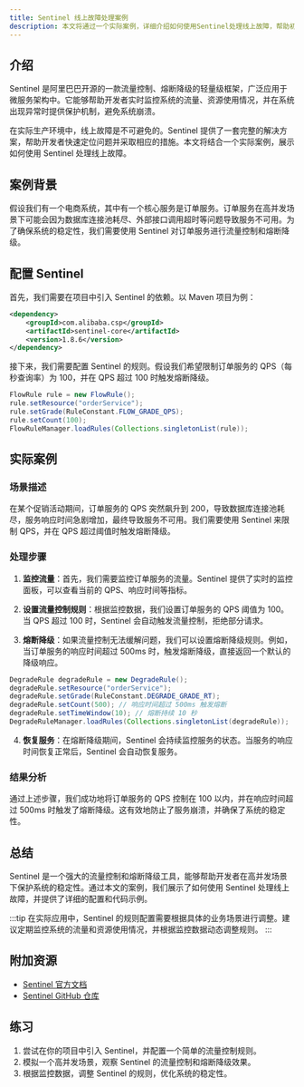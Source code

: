 ```yaml
---
title: Sentinel 线上故障处理案例
description: 本文将通过一个实际案例，详细介绍如何使用Sentinel处理线上故障，帮助初学者理解Sentinel的核心功能和应用场景。
---
```


## 介绍

Sentinel 是阿里巴巴开源的一款流量控制、熔断降级的轻量级框架，广泛应用于微服务架构中。它能够帮助开发者实时监控系统的流量、资源使用情况，并在系统出现异常时提供保护机制，避免系统崩溃。

在实际生产环境中，线上故障是不可避免的。Sentinel 提供了一套完整的解决方案，帮助开发者快速定位问题并采取相应的措施。本文将结合一个实际案例，展示如何使用 Sentinel 处理线上故障。

## 案例背景

假设我们有一个电商系统，其中有一个核心服务是订单服务。订单服务在高并发场景下可能会因为数据库连接池耗尽、外部接口调用超时等问题导致服务不可用。为了确保系统的稳定性，我们需要使用 Sentinel 对订单服务进行流量控制和熔断降级。

## 配置 Sentinel

首先，我们需要在项目中引入 Sentinel 的依赖。以 Maven 项目为例：

```xml
<dependency>
    <groupId>com.alibaba.csp</groupId>
    <artifactId>sentinel-core</artifactId>
    <version>1.8.6</version>
</dependency>
```

接下来，我们需要配置 Sentinel 的规则。假设我们希望限制订单服务的 QPS（每秒查询率）为 100，并在 QPS 超过 100 时触发熔断降级。

```java
FlowRule rule = new FlowRule();
rule.setResource("orderService");
rule.setGrade(RuleConstant.FLOW_GRADE_QPS);
rule.setCount(100);
FlowRuleManager.loadRules(Collections.singletonList(rule));
```

## 实际案例

### 场景描述

在某个促销活动期间，订单服务的 QPS 突然飙升到 200，导致数据库连接池耗尽，服务响应时间急剧增加，最终导致服务不可用。我们需要使用 Sentinel 来限制 QPS，并在 QPS 超过阈值时触发熔断降级。

### 处理步骤

1. **监控流量**：首先，我们需要监控订单服务的流量。Sentinel 提供了实时的监控面板，可以查看当前的 QPS、响应时间等指标。

2. **设置流量控制规则**：根据监控数据，我们设置订单服务的 QPS 阈值为 100。当 QPS 超过 100 时，Sentinel 会自动触发流量控制，拒绝部分请求。

3. **熔断降级**：如果流量控制无法缓解问题，我们可以设置熔断降级规则。例如，当订单服务的响应时间超过 500ms 时，触发熔断降级，直接返回一个默认的降级响应。

```java
DegradeRule degradeRule = new DegradeRule();
degradeRule.setResource("orderService");
degradeRule.setGrade(RuleConstant.DEGRADE_GRADE_RT);
degradeRule.setCount(500); // 响应时间超过 500ms 触发熔断
degradeRule.setTimeWindow(10); // 熔断持续 10 秒
DegradeRuleManager.loadRules(Collections.singletonList(degradeRule));
```

4. **恢复服务**：在熔断降级期间，Sentinel 会持续监控服务的状态。当服务的响应时间恢复正常后，Sentinel 会自动恢复服务。

### 结果分析

通过上述步骤，我们成功地将订单服务的 QPS 控制在 100 以内，并在响应时间超过 500ms 时触发了熔断降级。这有效地防止了服务崩溃，并确保了系统的稳定性。

## 总结

Sentinel 是一个强大的流量控制和熔断降级工具，能够帮助开发者在高并发场景下保护系统的稳定性。通过本文的案例，我们展示了如何使用 Sentinel 处理线上故障，并提供了详细的配置和代码示例。

:::tip
在实际应用中，Sentinel 的规则配置需要根据具体的业务场景进行调整。建议定期监控系统的流量和资源使用情况，并根据监控数据动态调整规则。
:::

## 附加资源

- [Sentinel 官方文档](https://sentinelguard.io/zh-cn/docs/introduction.html)
- [Sentinel GitHub 仓库](https://github.com/alibaba/Sentinel)

## 练习

1. 尝试在你的项目中引入 Sentinel，并配置一个简单的流量控制规则。
2. 模拟一个高并发场景，观察 Sentinel 的流量控制和熔断降级效果。
3. 根据监控数据，调整 Sentinel 的规则，优化系统的稳定性。